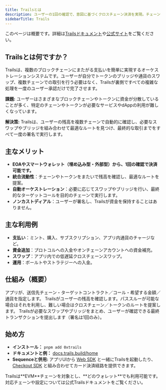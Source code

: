 ```yaml
---
title: Trailsとは
description: ユーザーの1回の確認で、意図に基づくクロスチェーン決済を実現。チェーンをまたいだ流動性を集約し、スワップやブリッジも自動で調整。
sidebarTitle: Trails
---
```


<Note>
  このページは概要です。詳細は<a href="https://docs.trails.build/home">Trailsドキュメント</a>や<a href="https://trails.build/">公式サイト</a>をご覧ください。
</Note>

## Trailsとは何ですか？
Trailsは、複数のブロックチェーンにまたがる支払いを簡単に実現するオーケストレーションシステムです。ユーザーが自分でトークンのブリッジや通貨のスワップ、複数チェーンでの取引を行う必要はなく、Trailsが裏側ですべての複雑な処理を一度のユーザー承認だけで完了させます。

**課題:** ユーザーはさまざまなブロックチェーンやトークンに資金が分散していることが多く、特定のチェーンやトークンが必要なサービスやdAppの利用が難しくなっています。

**解決策:** Trailsは、ユーザーの残高を複数チェーンで自動的に確認し、必要なスワップやブリッジを組み合わせて最適なルートを見つけ、最終的な取引までをすべて一度の署名で実行します。

## 主なメリット

- **EOAやスマートウォレット（埋め込み型・外部型）から、1回の確認で決済可能です。**
- **統合流動性**：チェーンやトークンをまたいで残高を確認し、最適なルートを提案。
- **自動オーケストレーション**：必要に応じてスワップやブリッジを行い、最終的なターゲットコールを目的のチェーンで実行します。
- **ノンカストディアル**：ユーザーが署名し、Trailsが資金を保持することはありません。

## 主な利用例

- **支払い**：ミント、購入、サブスクリプション、アプリ内通貨のチャージなど。
- **資金追加**：プロトコルへの入金やオンチェーンアカウントへの資金補充。
- **スワップ**：アプリ内での低遅延クロスチェーンスワップ。
- **運用**：ボールトやストラテジーへの入金。

## 仕組み（概要）

<Steps>
  <Step title="インテントの定義">
    アプリが、送信先チェーン・ターゲットコントラクト／コール・希望する金額／通貨を指定します。
  </Step>

  <Step title="確認とルーティング">
    Trailsがユーザーの残高を確認します。パススルーが可能な場合はそれを利用し、難しい場合はクロスチェーン／トークンのルートを提案します。
  </Step>

  <Step title="オーケストレーションと実行">
    Trailsが必要なスワップやブリッジをまとめ、ユーザーが確認できる最終トランザクションを提出します（署名は1回のみ）。
  </Step>
</Steps>

## 始め方

- **インストール：** `pnpm add 0xtrails`
- **ドキュメントと例：** [docs.trails.build/home](https://docs.trails.build/home)
- **Sequenceと併用:** アプリUIから <a href="/sdk/web/overview">Web SDK</a> と一緒にTrailsを起動したり、<a href="/solutions/payments/checkout-sdk">Checkout SDK</a> と組み合わせてカード決済経路を提供できます。

<Info>
  Trailsは**EVM**チェーンを対象とし、**どのウォレット**でも利用可能です。対応チェーンや設定については公式Trailsドキュメントをご覧ください。
</Info>
